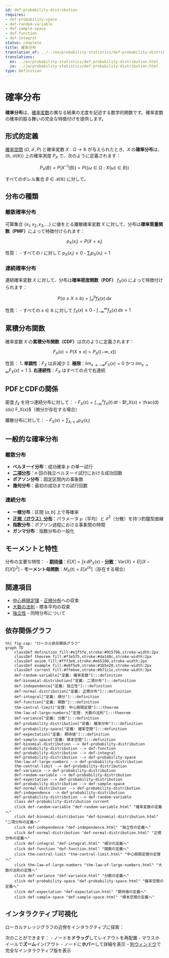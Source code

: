 ```yaml
---
id: def-probability-distribution
requires:
- def-probability-space
- def-random-variable
- def-sample-space
- def-function
- def-integral
status: complete
title: 確率分布
translation_of: ../../en/probability-statistics/def-probability-distribution.qmd
translations:
  en: ../en/probability-statistics/def-probability-distribution.html
  ja: ../ja/probability-statistics/def-probability-distribution.html
type: Definition
---
```


# 確率分布 {#def-probability-distribution}

**確率分布**は、[確率変数](def-random-variable.qmd)の異なる結果の尤度を記述する数学的関数です。確率変数の確率的振る舞いの完全な特徴付けを提供します。

## 形式的定義

[確率空間](def-probability-space.qmd) $(\Omega, \mathcal{F}, P)$ と確率変数 $X: \Omega \to \mathbb{R}$ が与えられたとき、$X$ の**確率分布**は、$(\mathbb{R}, \mathcal{B}(\mathbb{R}))$ 上の確率測度 $P_X$ で、次のように定義されます：

$$P_X(B) = P(X^{-1}(B)) = P(\{\omega \in \Omega : X(\omega) \in B\})$$

すべてのボレル集合 $B \in \mathcal{B}(\mathbb{R})$ に対して。

## 分布の種類

### 離散確率分布

可算集合 $\{x_1, x_2, x_3, \ldots\}$ に値をとる離散確率変数 $X$ に対して、分布は**確率質量関数（PMF）**によって特徴付けられます：

$$p_X(x_i) = P(X = x_i)$$

性質：
- すべての $i$ に対して $p_X(x_i) \geq 0$
- $\sum_{i} p_X(x_i) = 1$

### 連続確率分布

連続確率変数 $X$ に対して、分布は**確率密度関数（PDF）** $f_X(x)$ によって特徴付けられます：

$$P(a \leq X \leq b) = \int_a^b f_X(x) \, dx$$

性質：
- すべての $x \in \mathbb{R}$ に対して $f_X(x) \geq 0$
- $\int_{-\infty}^{\infty} f_X(x) \, dx = 1$

## 累積分布関数

確率変数 $X$ の**累積分布関数（CDF）**は次のように定義されます：

$$F_X(x) = P(X \leq x) = P_X((-\infty, x])$$

性質：
1. **単調性**：$F_X$ は非減少
2. **極限**：$\lim_{x \to -\infty} F_X(x) = 0$ かつ $\lim_{x \to \infty} F_X(x) = 1$
3. **右連続性**：$F_X$ はすべての点で右連続

## PDFとCDFの関係

密度 $f_X$ を持つ連続分布に対して：
- $F_X(x) = \int_{-\infty}^x f_X(t) \, dt$
- $f_X(x) = \frac{d}{dx} F_X(x)$（微分が存在する場合）

離散分布に対して：
- $F_X(x) = \sum_{x_i \leq x} p_X(x_i)$

## 一般的な確率分布

### 離散分布
- **ベルヌーイ分布**：成功確率 $p$ の単一試行
- **[二項分布](def-binomial-distribution.qmd)**：$n$ 回の独立ベルヌーイ試行における成功回数
- **ポアソン分布**：固定区間内の事象数
- **幾何分布**：最初の成功までの試行回数

### 連続分布
- **一様分布**：区間 $[a, b]$ 上で等確率
- **[正規（ガウス）分布](def-normal-distribution.qmd)**：パラメータ $\mu$（平均）と $\sigma^2$（分散）を持つ釣鐘型曲線
- **指数分布**：ポアソン過程における事象間の時間
- **ガンマ分布**：指数分布の一般化

## モーメントと特性

分布の主要な特性：
- **[期待値](def-expectation.qmd)**：$E[X] = \int x \, dP_X(x)$
- **[分散](def-variance.qmd)**：$\text{Var}(X) = E[(X - E[X])^2]$
- **モーメント母関数**：$M_X(t) = E[e^{tX}]$（存在する場合）

## 関連項目
- [中心極限定理](thm-central-limit.qmd) - [正規分布](def-normal-distribution.qmd)への収束
- [大数の法則](thm-law-of-large-numbers.qmd) - 標本平均の収束
- [独立性](def-independence.qmd) - 同時分布について

## 依存関係グラフ

```mermaid
%%| fig-cap: "ローカル依存関係グラフ"
graph TD
    classDef definition fill:#e1f5fe,stroke:#01579b,stroke-width:2px
    classDef theorem fill:#f3e5f5,stroke:#4a148c,stroke-width:2px
    classDef axiom fill:#fff3e0,stroke:#e65100,stroke-width:2px
    classDef example fill:#e8f5e9,stroke:#1b5e20,stroke-width:2px
    classDef current fill:#ffebee,stroke:#b71c1c,stroke-width:3px
    def-random-variable["定義: 確率変数"]:::definition
    def-binomial-distribution["定義: 二項分布"]:::definition
    def-independence["定義: 独立性"]:::definition
    def-normal-distribution["定義: 正規分布"]:::definition
    def-integral["定義: 積分"]:::definition
    def-function["定義: 関数"]:::definition
    thm-central-limit["定理: 中心極限定理"]:::theorem
    thm-law-of-large-numbers["定理: 大数の法則"]:::theorem
    def-variance["定義: 分散"]:::definition
    def-probability-distribution["定義: 確率分布"]:::definition
    def-probability-space["定義: 確率空間"]:::definition
    def-expectation["定義: 期待値"]:::definition
    def-sample-space["定義: 標本空間"]:::definition
    def-binomial-distribution --> def-probability-distribution
    def-probability-distribution --> def-function
    def-probability-distribution --> def-integral
    def-probability-distribution --> def-probability-space
    thm-law-of-large-numbers --> def-probability-distribution
    thm-central-limit --> def-probability-distribution
    def-variance --> def-probability-distribution
    def-random-variable --> def-probability-distribution
    def-expectation --> def-probability-distribution
    def-probability-distribution --> def-sample-space
    def-normal-distribution --> def-probability-distribution
    def-independence --> def-probability-distribution
    def-probability-distribution --> def-random-variable
    class def-probability-distribution current
    click def-random-variable "def-random-variable.html" "確率変数の定義へ"
    click def-binomial-distribution "def-binomial-distribution.html" "二項分布の定義へ"
    click def-independence "def-independence.html" "独立性の定義へ"
    click def-normal-distribution "def-normal-distribution.html" "正規分布の定義へ"
    click def-integral "def-integral.html" "積分の定義へ"
    click def-function "def-function.html" "関数の定義へ"
    click thm-central-limit "thm-central-limit.html" "中心極限定理の定理へ"
    click thm-law-of-large-numbers "thm-law-of-large-numbers.html" "大数の法則の定理へ"
    click def-variance "def-variance.html" "分散の定義へ"
    click def-probability-space "def-probability-space.html" "確率空間の定義へ"
    click def-expectation "def-expectation.html" "期待値の定義へ"
    click def-sample-space "def-sample-space.html" "標本空間の定義へ"
```

## インタラクティブ可視化

ローカルナレッジグラフの近傍をインタラクティブに探索：

::: {.graph-viz data-id="def-probability-distribution" data-width="700" data-height="500"}
:::

次のことができます：
- ノードを**ドラッグ**してレイアウトを再配置
- マウスホイールで**ズーム**イン/アウト
- ノードに**ホバー**して詳細を表示
- [別ウィンドウ](../../output/interactive/ja/def-probability-distribution.html){target="_blank"}で完全なインタラクティブ版を表示

